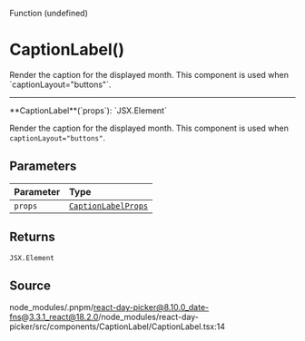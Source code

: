<SectionTitle>Function (undefined)</SectionTitle>

# CaptionLabel()

<Description>
  Render the caption for the displayed month. This component is used when
  `captionLayout="buttons"`.
</Description>

---

<a id="undefined" name="undefined"></a>

<SignatureMemberIdentifier>
  **CaptionLabel**(`props`): `JSX.Element`
</SignatureMemberIdentifier>

Render the caption for the displayed month. This component is used when `captionLayout="buttons"`.

## Parameters

| Parameter | Type                                                             |
| :-------- | :--------------------------------------------------------------- |
| `props`   | [`CaptionLabelProps`](/docs/api/interfaces/CaptionLabelProps.md) |

## Returns

`JSX.Element`

## Source

node_modules/.pnpm/react-day-picker@8.10.0_date-fns@3.3.1_react@18.2.0/node_modules/react-day-picker/src/components/CaptionLabel/CaptionLabel.tsx:14
